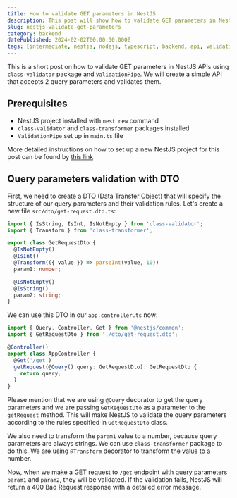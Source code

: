 ```yaml
---
title: How to validate GET parameters in NestJS
description: This post will show how to validate GET parameters in NestJS APIs using `class-validator` package and `ValidationPipe`.
slug: nestjs-validate-get-parameters
category: backend
datePublished: 2024-02-02T00:00:00.000Z
tags: [intermediate, nestjs, nodejs, typescript, backend, api, validation]
---
```


This is a short post on how to validate GET parameters in NestJS APIs using `class-validator` package and `ValidationPipe`. We will create a simple API that accepts 2 query parameters and validates them.

## Prerequisites

- NestJS project installed with `nest new` command
- `class-validator` and `class-transformer` packages installed
- `ValidationPipe` set up in `main.ts` file

More detailed instructions on how to set up a new NestJS project for this post can be found by [this link](/backend/nestjs-validation-examples#prerequisites)

## Query parameters validation with DTO

First, we need to create a DTO (Data Transfer Object) that will specify the structure of our query parameters and their validation rules. Let's create a new file `src/dto/get-request.dto.ts`:

```typescript
import { IsString, IsInt, IsNotEmpty } from 'class-validator';
import { Transform } from 'class-transformer';

export class GetRequestDto {
  @IsNotEmpty()
  @IsInt()
  @Transform(({ value }) => parseInt(value, 10))
  param1: number;

  @IsNotEmpty()
  @IsString()
  param2: string;
}
```

We can use this DTO in our `app.controller.ts` now:

```typescript
import { Query, Controller, Get } from '@nestjs/common';
import { GetRequestDto } from './dto/get-request.dto';

@Controller()
export class AppController {
  @Get('/get')
  getRequest(@Query() query: GetRequestDto): GetRequestDto {
    return query;
  }
}
```
Please mention that we are using `@Query` decorator to get the query parameters and we are passing `GetRequestDto` as a parameter to the `getRequest` method. This will make NestJS to validate the query parameters according to the rules specified in `GetRequestDto` class.

We also need to transform the `param1` value to a number, because query parameters are always strings. We can use `class-transformer` package to do this. We are using `@Transform` decorator to transform the value to a number.

Now, when we make a GET request to `/get` endpoint with query parameters `param1` and `param2`, they will be validated. If the validation fails, NestJS will return a 400 Bad Request response with a detailed error message.
